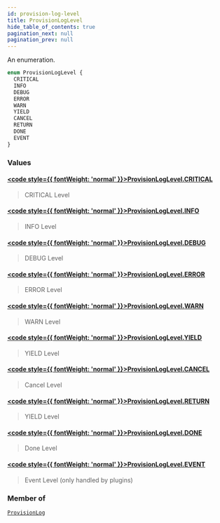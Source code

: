 ```yaml
---
id: provision-log-level
title: ProvisionLogLevel
hide_table_of_contents: true
pagination_next: null
pagination_prev: null
---
```








An enumeration.

```graphql
enum ProvisionLogLevel {
  CRITICAL
  INFO
  DEBUG
  ERROR
  WARN
  YIELD
  CANCEL
  RETURN
  DONE
  EVENT
}
```


### Values

#### [<code style={{ fontWeight: 'normal' }}>ProvisionLogLevel.<b>CRITICAL</b></code>](#) 
> CRITICAL Level
> 

#### [<code style={{ fontWeight: 'normal' }}>ProvisionLogLevel.<b>INFO</b></code>](#) 
> INFO Level
> 

#### [<code style={{ fontWeight: 'normal' }}>ProvisionLogLevel.<b>DEBUG</b></code>](#) 
> DEBUG Level
> 

#### [<code style={{ fontWeight: 'normal' }}>ProvisionLogLevel.<b>ERROR</b></code>](#) 
> ERROR Level
> 

#### [<code style={{ fontWeight: 'normal' }}>ProvisionLogLevel.<b>WARN</b></code>](#) 
> WARN Level
> 

#### [<code style={{ fontWeight: 'normal' }}>ProvisionLogLevel.<b>YIELD</b></code>](#) 
> YIELD Level
> 

#### [<code style={{ fontWeight: 'normal' }}>ProvisionLogLevel.<b>CANCEL</b></code>](#) 
> Cancel Level
> 

#### [<code style={{ fontWeight: 'normal' }}>ProvisionLogLevel.<b>RETURN</b></code>](#) 
> YIELD Level
> 

#### [<code style={{ fontWeight: 'normal' }}>ProvisionLogLevel.<b>DONE</b></code>](#) 
> Done Level
> 

#### [<code style={{ fontWeight: 'normal' }}>ProvisionLogLevel.<b>EVENT</b></code>](#) 
> Event Level (only handled by plugins)
> 



### Member of

[`ProvisionLog`](/docs/schemas/arkitekt/objects/provision-log)  <Badge class="secondary" text="object"/>



